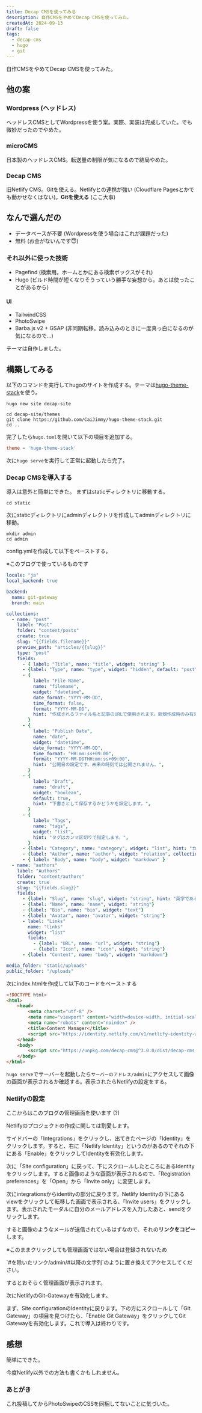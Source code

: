 ---
title: Decap CMSを使ってみる
description: 自作CMSをやめてDecap CMSを使ってみた。
createdAt: 2024-09-13
draft: false
tags:
  - decap-cms
  - hugo
  - git
---
自作CMSをやめてDecap CMSを使ってみた。

## 他の案

### Wordpress (ヘッドレス)

へッドレスCMSとしてWordpressを使う案。実際、実装は完成していた。でも微妙だったのでやめた。

### microCMS

日本製のヘッドレスCMS。転送量の制限が気になるので結局やめた。

### Decap CMS

旧Netlify CMS。Gitを使える。Netlifyとの連携が強い (Cloudflare Pagesとかでも動かせなくはない)。**Gitを使える** (ここ大事)

## なんで選んだの

* データベースが不要 (Wordpressを使う場合はこれが課題だった)
* 無料 (お金がないんです😇)

### それ以外に使った技術

* Pagefind (検索用。ホームとかにある検索ボックスがそれ)
* Hugo (ビルド時間が短くなりそうっていう勝手な妄想から。あとは使ったことがあるから)

#### UI

* TailwindCSS
* PhotoSwipe
* Barba.js v2 + GSAP (非同期転移。読み込みのときに一度真っ白になるのが気になるので…)

テーマは自作しました。

## 構築してみる

以下のコマンドを実行してhugoのサイトを作成する。テーマは[hugo-theme-stack](https://github.com/CaiJimmy/hugo-theme-stack)を使う。

```
hugo new site decap-site

cd decap-site/themes
git clone https://github.com/CaiJimmy/hugo-theme-stack.git
cd ..
```

完了したら`hugo.toml`を開いて以下の項目を追加する。

```toml title="hugo.toml"
theme = 'hugo-theme-stack'
```

次に`hugo serve`を実行して正常に起動したら完了。

### Decap CMSを導入する

導入は意外と簡単にできた。
まずはstaticディレクトリに移動する。

```
cd static
```

次にstaticディレクトリにadminディレクトリを作成してadminディレクトリに移動。

```
mkdir admin
cd admin
```

config.ymlを作成して以下をペーストする。 

※このブログで使っているものです

```yaml title="config.yml"
locale: "ja"
local_backend: true

backend:
  name: git-gateway
  branch: main

collections:
  - name: "post"
    label: "Post"
    folder: "content/posts"
    create: true
    slug: "{{fields.filename}}"
    preview_path: "articles/{{slug}}"
    type: "post"
    fields:
      - { label: "Title", name: "title", widget: "string" }
      - {label: "Type", name: "type", widget: "hidden", default: "post", hint: "ファイルの種類 (通常は変更する必要はありません)"}
      - {
          label: "File Name",
          name: "filename",
          widget: "datetime",
          date_format: "YYYY-MM-DD",
          time_format: false,
          format: "YYYY-MM-DD",
          hint: "作成されるファイル名と記事のURLで使用されます。新規作成時のみ有効な設定です。",
        }
      - {
          label: "Publish Date",
          name: "date",
          widget: "datetime",
          date_format: "YYYY-MM-DD",
          time_format: "HH:mm:ss+09:00",
          format: "YYYY-MM-DDTHH:mm:ss+09:00",
          hint: "公開日の設定です。未来の時刻では公開されません。",
        }
      - {
          label: "Draft",
          name: "draft",
          widget: "boolean",
          default: true,
          hint: "下書きとして保存するかどうかを設定します。",
        }
      - {
          label: "Tags",
          name: "tags",
          widget: "list",
          hint: "タグはカンマ区切りで指定します。",
        }
      - {label: "Category", name: "category", widget: "list", hint: "カテゴリーはカンマ区切りで指定します。",}
      - {label: "Author", name: "author", widget: "relation", collection: "authors", searchFields: ["name"], valueField: "name"}
      - { label: "Body", name: "body", widget: "markdown" }
  - name: "authors"
    label: "Authors"
    folder: "content/authors"
    create: true
    slug: "{{fields.slug}}"
    fields:
      - {label: "Slug", name: "slug", widget: "string", hint: "英字である必要があります。"}
      - {label: "Name", name: "name", widget: "string"}
      - {label: "Bio", name: "bio", widget: "text"}
      - {label: "Avatar", name: "avatar", widget: "string"}
      - label: "Links"
        name: "links"
        widget: "list"
        fields:
          - {label: "URL", name: "url", widget: "string"}
          - {label: "Icon", name: "icon", widget: "string"}
      - {label: "Content", name: "body", widget: "markdown"}

media_folder: "static/uploads"
public_folder: "/uploads"
```

次にindex.htmlを作成して以下のコードをペーストする

```html title="index.html"
<!DOCTYPE html>
<html>
    <head>
        <meta charset="utf-8" />
        <meta name="viewport" content="width=device-width, initial-scale=1.0" />
        <meta name="robots" content="noindex" />
        <title>Content Manager</title>
        <script src="https://identity.netlify.com/v1/netlify-identity-widget.js"></script>
    </head>
    <body>
        <script src="https://unpkg.com/decap-cms@^3.0.0/dist/decap-cms.js"></script>
    </body>
</html>
```

`hugo serve`でサーバーを起動したら`サーバーのアドレス/admin`にアクセスして画像の画面が表示されるか確認する。表示されたらNetlifyの設定をする。


### Netlifyの設定

ここからはこのブログの管理画面を使います (?)

Netlifyのプロジェクトの作成に関しては割愛します。

サイドバーの「Integrations」をクリックし、出てきたページの「Identity」をクリックします。すると、右に「Netlify Identity」というのがあるのでそれの下にある「Enable」をクリックしてIdentityを有効化します。

次に「Site configuration」に戻って、下にスクロールしたところにあるIdentityをクリックします。すると画像のような画面が表示されるので、「Registration preferences」を「Open」から「Invite only」に変更します。


次にintegrationsからidentityの部分に戻ります。Netlify Identityの下にあるviewをクリックして転移した画面で表示される、「Invite users」をクリックします。表示されたモーダルに自分のメールアドレスを入力したあと、sendをクリックします。

すると画像のようなメールが送信されているはずなので、それの**リンクをコピー**します。

※このままクリックしても管理画面ではない場合は登録されないため

\`#を除いたリンク/admin/#以降の文字列\`のように置き換えてアクセスしてください。

するとおそらく管理画面が表示されます。

次にNetlifyのGit-Gatewayを有効化します。

まず、Site configurationのIdentityに戻ります。下の方にスクロールして「Git Gateway」の項目を見つけたら、「Enable Git Gateway」をクリックしてGit Gatewayを有効化します。これで導入は終わりです。

## 感想

簡単にできた。

今度Netlify以外での方法も書くかもしれません。
### あとがき
これ投稿してからPhotoSwipeのCSSを同梱してないことに気づいた。